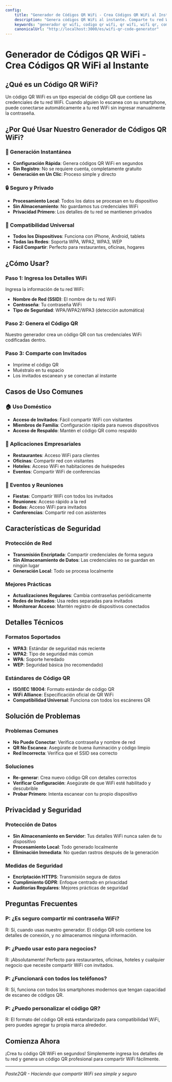 ```yaml
---
config:
    title: "Generador de Códigos QR WiFi - Crea Códigos QR WiFi al Instante"
    description: "Genera códigos QR WiFi al instante. Comparte tu red WiFi con invitados fácilmente. Generador de códigos QR WiFi gratuito, rápido y seguro."
    keywords: "generador qr wifi, codigo qr wifi, qr wifi, wifi qr, compartir wifi, wifi invitados"
    canonicalUrl: "http://localhost:3000/es/wifi-qr-code-generator"
---
```


# Generador de Códigos QR WiFi - Crea Códigos QR WiFi al Instante

## ¿Qué es un Código QR WiFi?

Un código QR WiFi es un tipo especial de código QR que contiene las credenciales de tu red WiFi. Cuando alguien lo escanea con su smartphone, puede conectarse automáticamente a tu red WiFi sin ingresar manualmente la contraseña.

## ¿Por Qué Usar Nuestro Generador de Códigos QR WiFi?

### 🚀 Generación Instantánea

-   **Configuración Rápida**: Genera códigos QR WiFi en segundos
-   **Sin Registro**: No se requiere cuenta, completamente gratuito
-   **Generación en Un Clic**: Proceso simple y directo

### 🔒 Seguro y Privado

-   **Procesamiento Local**: Todos los datos se procesan en tu dispositivo
-   **Sin Almacenamiento**: No guardamos tus credenciales WiFi
-   **Privacidad Primero**: Los detalles de tu red se mantienen privados

### 📱 Compatibilidad Universal

-   **Todos los Dispositivos**: Funciona con iPhone, Android, tablets
-   **Todas las Redes**: Soporta WPA, WPA2, WPA3, WEP
-   **Fácil Compartir**: Perfecto para restaurantes, oficinas, hogares

## ¿Cómo Usar?

### Paso 1: Ingresa los Detalles WiFi

Ingresa la información de tu red WiFi:

-   **Nombre de Red (SSID)**: El nombre de tu red WiFi
-   **Contraseña**: Tu contraseña WiFi
-   **Tipo de Seguridad**: WPA/WPA2/WPA3 (detección automática)

### Paso 2: Genera el Código QR

Nuestro generador crea un código QR con tus credenciales WiFi codificadas dentro.

### Paso 3: Comparte con Invitados

-   Imprime el código QR
-   Muéstralo en tu espacio
-   Los invitados escanean y se conectan al instante

## Casos de Uso Comunes

### 🏠 Uso Doméstico

-   **Acceso de Invitados**: Fácil compartir WiFi con visitantes
-   **Miembros de Familia**: Configuración rápida para nuevos dispositivos
-   **Acceso de Respaldo**: Mantén el código QR como respaldo

### 🏢 Aplicaciones Empresariales

-   **Restaurantes**: Acceso WiFi para clientes
-   **Oficinas**: Compartir red con visitantes
-   **Hoteles**: Acceso WiFi en habitaciones de huéspedes
-   **Eventos**: Compartir WiFi de conferencias

### 🎉 Eventos y Reuniones

-   **Fiestas**: Compartir WiFi con todos los invitados
-   **Reuniones**: Acceso rápido a la red
-   **Bodas**: Acceso WiFi para invitados
-   **Conferencias**: Compartir red con asistentes

## Características de Seguridad

### Protección de Red

-   **Transmisión Encriptada**: Compartir credenciales de forma segura
-   **Sin Almacenamiento de Datos**: Las credenciales no se guardan en ningún lugar
-   **Generación Local**: Todo se procesa localmente

### Mejores Prácticas

-   **Actualizaciones Regulares**: Cambia contraseñas periódicamente
-   **Redes de Invitados**: Usa redes separadas para invitados
-   **Monitorear Acceso**: Mantén registro de dispositivos conectados

## Detalles Técnicos

### Formatos Soportados

-   **WPA3**: Estándar de seguridad más reciente
-   **WPA2**: Tipo de seguridad más común
-   **WPA**: Soporte heredado
-   **WEP**: Seguridad básica (no recomendado)

### Estándares de Código QR

-   **ISO/IEC 18004**: Formato estándar de código QR
-   **WiFi Alliance**: Especificación oficial de QR WiFi
-   **Compatibilidad Universal**: Funciona con todos los escáneres QR

## Solución de Problemas

### Problemas Comunes

-   **No Puede Conectar**: Verifica contraseña y nombre de red
-   **QR No Escanea**: Asegúrate de buena iluminación y código limpio
-   **Red Incorrecta**: Verifica que el SSID sea correcto

### Soluciones

-   **Re-generar**: Crea nuevo código QR con detalles correctos
-   **Verificar Configuración**: Asegúrate de que WiFi esté habilitado y descubrible
-   **Probar Primero**: Intenta escanear con tu propio dispositivo

## Privacidad y Seguridad

### Protección de Datos

-   **Sin Almacenamiento en Servidor**: Tus detalles WiFi nunca salen de tu dispositivo
-   **Procesamiento Local**: Todo generado localmente
-   **Eliminación Inmediata**: No quedan rastros después de la generación

### Medidas de Seguridad

-   **Encriptación HTTPS**: Transmisión segura de datos
-   **Cumplimiento GDPR**: Enfoque centrado en privacidad
-   **Auditorías Regulares**: Mejores prácticas de seguridad

## Preguntas Frecuentes

### P: ¿Es seguro compartir mi contraseña WiFi?

R: Sí, cuando usas nuestro generador. El código QR solo contiene los detalles de conexión, y no almacenamos ninguna información.

### P: ¿Puedo usar esto para negocios?

R: ¡Absolutamente! Perfecto para restaurantes, oficinas, hoteles y cualquier negocio que necesite compartir WiFi con invitados.

### P: ¿Funcionará con todos los teléfonos?

R: Sí, funciona con todos los smartphones modernos que tengan capacidad de escaneo de códigos QR.

### P: ¿Puedo personalizar el código QR?

R: El formato del código QR está estandarizado para compatibilidad WiFi, pero puedes agregar tu propia marca alrededor.

## Comienza Ahora

¡Crea tu código QR WiFi en segundos! Simplemente ingresa los detalles de tu red y genera un código QR profesional para compartir WiFi fácilmente.

---

_Paste2QR - Haciendo que compartir WiFi sea simple y seguro_
